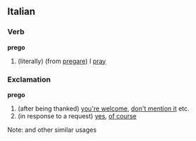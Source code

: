 ==Italian==
===Verb===
'''prego'''
# (literally) (from [[pregare]]) I [[pray]]
===Exclamation===
'''prego'''
# (after being thanked) [[you're welcome]], [[don't mention it]] etc.
# (in response to a request) [[yes]], [[of course]]

Note: and other similar usages
